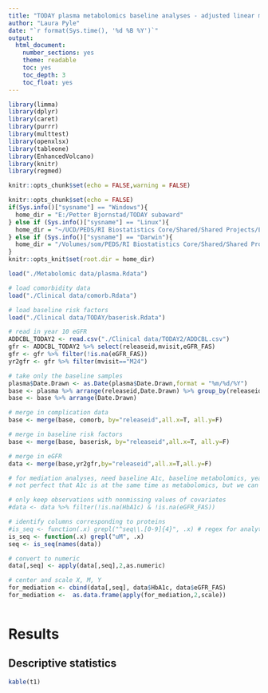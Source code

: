 ```yaml
---
title: "TODAY plasma metabolomics baseline analyses - adjusted linear models"
author: "Laura Pyle"
date: "`r format(Sys.time(), '%d %B %Y')`"
output:
  html_document:
    number_sections: yes
    theme: readable
    toc: yes
    toc_depth: 3
    toc_float: yes
---
```


```r
library(limma)
library(dplyr)
library(caret)
library(purrr)
library(multtest)
library(openxlsx)
library(tableone)
library(EnhancedVolcano)
library(knitr)
library(regmed)

knitr::opts_chunk$set(echo = FALSE,warning = FALSE)

knitr::opts_chunk$set(echo = FALSE)
if(Sys.info()["sysname"] == "Windows"){
  home_dir = "E:/Petter Bjornstad/TODAY subaward"
} else if (Sys.info()["sysname"] == "Linux"){
  home_dir = "~/UCD/PEDS/RI Biostatistics Core/Shared/Shared Projects/Laura/Peds Endo/Petter Bjornstad/TODAY subaward/"
} else if (Sys.info()["sysname"] == "Darwin"){
  home_dir = "/Volumes/som/PEDS/RI Biostatistics Core/Shared/Shared Projects/Laura/Peds Endo/Petter Bjornstad/TODAY subaward/"
}
knitr::opts_knit$set(root.dir = home_dir)
```

```r
load("./Metabolomic data/plasma.Rdata")

# load comorbidity data
load("./Clinical data/comorb.Rdata")

# load baseline risk factors
load("./Clinical data/TODAY/baserisk.Rdata")

# read in year 10 eGFR
ADDCBL_TODAY2 <- read.csv("./Clinical data/TODAY2/ADDCBL.csv")
gfr <- ADDCBL_TODAY2 %>% select(releaseid,mvisit,eGFR_FAS)
gfr <- gfr %>% filter(!is.na(eGFR_FAS))
yr2gfr <- gfr %>% filter(mvisit=="M24")

# take only the baseline samples
plasma$Date.Drawn <- as.Date(plasma$Date.Drawn,format = "%m/%d/%Y")
base <- plasma %>% arrange(releaseid,Date.Drawn) %>% group_by(releaseid) %>% filter(row_number()==1)
base <- base %>% arrange(Date.Drawn)

# merge in complication data
base <- merge(base, comorb, by="releaseid",all.x=T, all.y=F)

# merge in baseline risk factors
base <- merge(base, baserisk, by="releaseid",all.x=T, all.y=F)

# merge in eGFR
data <- merge(base,yr2gfr,by="releaseid",all.x=T,all.y=F)

# for mediation analyses, need baseline A1c, baseline metabolomics, year 2 eGFR
# not perfect that A1c is at the same time as metabolomics, but we can argue it is a 3-mo cumulative measure

# only keep observations with nonmissing values of covariates
#data <- data %>% filter(!is.na(HbA1c) & !is.na(eGFR_FAS))

# identify columns corresponding to proteins
#is_seq <- function(.x) grepl("^seq\\.[0-9]{4}", .x) # regex for analytes
is_seq <- function(.x) grepl("uM", .x)
seq <- is_seq(names(data))

# convert to numeric
data[,seq] <- apply(data[,seq],2,as.numeric)

# center and scale X, M, Y
for_mediation <- cbind(data[,seq], data$HbA1c, data$eGFR_FAS)
for_mediation <-  as.data.frame(apply(for_mediation,2,scale))
```

```r


```

# Results

## Descriptive statistics

```r
kable(t1)
```
